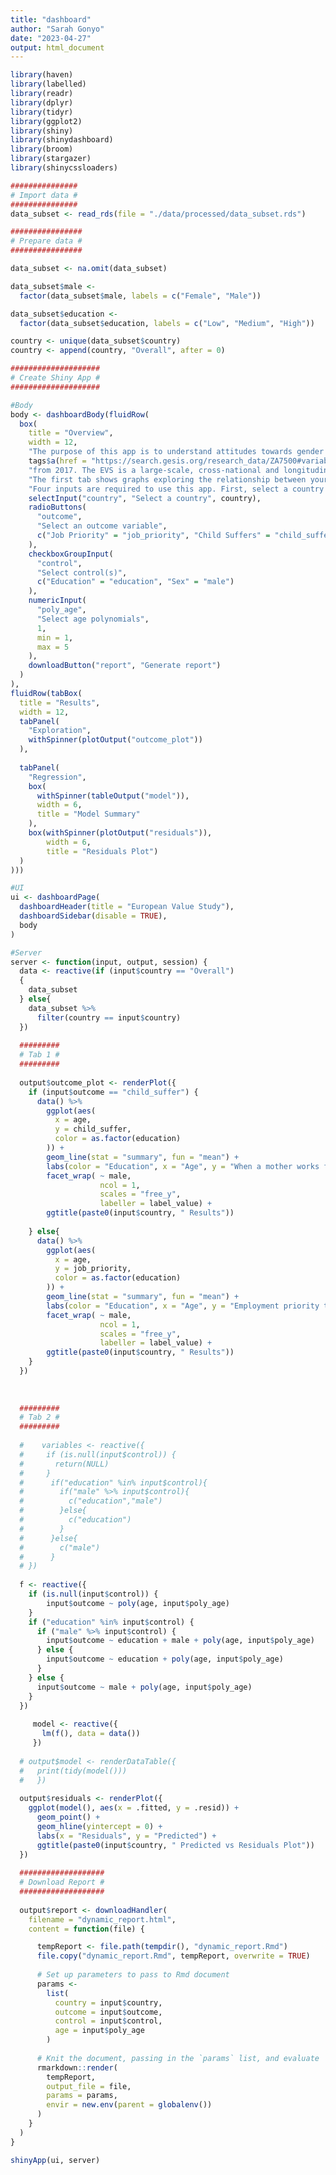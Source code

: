 ---
title: "dashboard"
author: "Sarah Gonyo"
date: "2023-04-27"
output: html_document
---

```{r}
library(haven)
library(labelled)
library(readr)
library(dplyr)
library(tidyr)
library(ggplot2)
library(shiny)
library(shinydashboard)
library(broom)
library(stargazer)
library(shinycssloaders)

###############
# Import data #
###############
data_subset <- read_rds(file = "./data/processed/data_subset.rds")

################
# Prepare data #
################

data_subset <- na.omit(data_subset)

data_subset$male <-
  factor(data_subset$male, labels = c("Female", "Male"))

data_subset$education <-
  factor(data_subset$education, labels = c("Low", "Medium", "High"))

country <- unique(data_subset$country)
country <- append(country, "Overall", after = 0)
```

```{r}
####################
# Create Shiny App #
####################

#Body
body <- dashboardBody(fluidRow(
  box(
    title = "Overview",
    width = 12,
    "The purpose of this app is to understand attitudes towards gender roles and immigration using data from the ",
    tags$a(href = "https://search.gesis.org/research_data/ZA7500#variables%7Cexploredata-ZA7500_Varv80%7C0%7Cvariable_order%7Casc%7Cv80", "European Value Study (EVS)"),
    "from 2017. The EVS is a large-scale, cross-national and longitudinal survey research on how Europeans think about family, work, religion, politics, and society.",
    "The first tab shows graphs exploring the relationship between your selected outcome variable and three controls: age, education, and sex. The second tab shows the coefficients and residuals plot of a regression analysis between y our selected outcome variable and selected control variables",
    "Four inputs are required to use this app. First, select a country from the drop-down menu below. Next, select between two outcome variables. Then, select sex and/or education as your control variables (age is included by default). Finally, select the number of age polynomials you would like to include in the regression (e.g., selecting 3 includes age, age^2, and age^3).",
    selectInput("country", "Select a country", country),
    radioButtons(
      "outcome",
      "Select an outcome variable",
      c("Job Priority" = "job_priority", "Child Suffers" = "child_suffer")
    ),
    checkboxGroupInput(
      "control",
      "Select control(s)",
      c("Education" = "education", "Sex" = "male")
    ),
    numericInput(
      "poly_age",
      "Select age polynomials",
      1,
      min = 1,
      max = 5
    ),
    downloadButton("report", "Generate report")
  )
),
fluidRow(tabBox(
  title = "Results",
  width = 12,
  tabPanel(
    "Exploration",
    withSpinner(plotOutput("outcome_plot"))
  ),
  
  tabPanel(
    "Regression",
    box(
      withSpinner(tableOutput("model")),
      width = 6,
      title = "Model Summary"
    ),
    box(withSpinner(plotOutput("residuals")),
        width = 6,
        title = "Residuals Plot")
  )
)))

#UI
ui <- dashboardPage(
  dashboardHeader(title = "European Value Study"),
  dashboardSidebar(disable = TRUE),
  body
)

#Server
server <- function(input, output, session) {
  data <- reactive(if (input$country == "Overall")
  {
    data_subset
  } else{
    data_subset %>%
      filter(country == input$country)
  })
  
  #########
  # Tab 1 #
  #########
  
  output$outcome_plot <- renderPlot({
    if (input$outcome == "child_suffer") {
      data() %>%
        ggplot(aes(
          x = age,
          y = child_suffer,
          color = as.factor(education)
        )) +
        geom_line(stat = "summary", fun = "mean") +
        labs(color = "Education", x = "Age", y = "When a mother works for pay, the children suffer") +
        facet_wrap( ~ male,
                    ncol = 1,
                    scales = "free_y",
                    labeller = label_value) +
        ggtitle(paste0(input$country, " Results"))
      
    } else{
      data() %>%
        ggplot(aes(
          x = age,
          y = job_priority,
          color = as.factor(education)
        )) +
        geom_line(stat = "summary", fun = "mean") +
        labs(color = "Education", x = "Age", y = "Employment priority to nationals over immigrants") +
        facet_wrap( ~ male,
                    ncol = 1,
                    scales = "free_y",
                    labeller = label_value) +
        ggtitle(paste0(input$country, " Results"))
    }
  })
  
  
  
  #########
  # Tab 2 #
  #########
  
  #    variables <- reactive({
  #     if (is.null(input$control)) {
  #       return(NULL)
  #     }
  #      if("education" %in% input$control){
  #        if("male" %>% input$control){
  #          c("education","male")
  #        }else{
  #          c("education")
  #        }
  #      }else{
  #        c("male")
  #      }
  # })
  
  f <- reactive({
    if (is.null(input$control)) {
        input$outcome ~ poly(age, input$poly_age)
    }
    if ("education" %in% input$control) {
      if ("male" %>% input$control) {
        input$outcome ~ education + male + poly(age, input$poly_age)
      } else {
        input$outcome ~ education + poly(age, input$poly_age)
      }
    } else {
      input$outcome ~ male + poly(age, input$poly_age)
    }
  })
  
     model <- reactive({
       lm(f(), data = data())
     })
  
  # output$model <- renderDataTable({
  #   print(tidy(model()))
  #   })
  
  output$residuals <- renderPlot({
    ggplot(model(), aes(x = .fitted, y = .resid)) +
      geom_point() +
      geom_hline(yintercept = 0) +
      labs(x = "Residuals", y = "Predicted") +
      ggtitle(paste0(input$country, " Predicted vs Residuals Plot"))
  })
  
  ###################
  # Download Report #
  ###################
  
  output$report <- downloadHandler(
    filename = "dynamic_report.html",
    content = function(file) {

      tempReport <- file.path(tempdir(), "dynamic_report.Rmd")
      file.copy("dynamic_report.Rmd", tempReport, overwrite = TRUE)
      
      # Set up parameters to pass to Rmd document
      params <-
        list(
          country = input$country,
          outcome = input$outcome,
          control = input$control,
          age = input$poly_age
        )
      
      # Knit the document, passing in the `params` list, and evaluate
      rmarkdown::render(
        tempReport,
        output_file = file,
        params = params,
        envir = new.env(parent = globalenv())
      )
    }
  )
}

shinyApp(ui, server)

```
